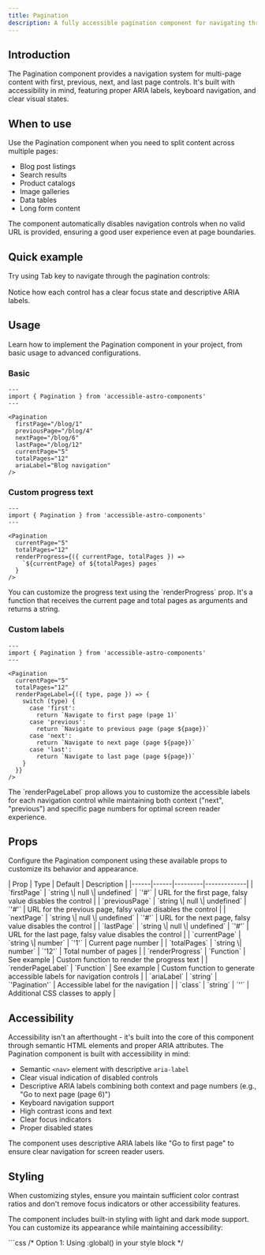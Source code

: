 ```yaml
---
title: Pagination
description: A fully accessible pagination component for navigating through multi-page content with proper ARIA labels and keyboard support.
---
```



## Introduction

The Pagination component provides a navigation system for multi-page content with first, previous, next, and last page controls. It's built with accessibility in mind, featuring proper ARIA labels, keyboard navigation, and clear visual states.

## When to use

Use the Pagination component when you need to split content across multiple pages:

- Blog post listings
- Search results
- Product catalogs
- Image galleries
- Data tables
- Long form content

<Aside type="tip" title="Progressive enhancement">
  The component automatically disables navigation controls when no valid URL is provided, ensuring a good user experience even at page boundaries.
</Aside>

## Quick example

<div class="not-content">
  <p>Try using Tab key to navigate through the pagination controls:</p>
  <div style="margin-top: 1rem;">
    <Pagination 
      firstPage="#" 
      previousPage="#" 
      nextPage="#" 
      lastPage="#" 
      currentPage={3} 
      totalPages={5}
    />
  </div>
  <p style="margin-top: 0.5rem; font-size: 0.9rem;">Notice how each control has a clear focus state and descriptive ARIA labels.</p>
</div>

## Usage

Learn how to implement the Pagination component in your project, from basic usage to advanced configurations.

### Basic

```astro
---
import { Pagination } from 'accessible-astro-components'
---

<Pagination 
  firstPage="/blog/1"
  previousPage="/blog/4"
  nextPage="/blog/6"
  lastPage="/blog/12"
  currentPage="5"
  totalPages="12"
  ariaLabel="Blog navigation"
/>
```

### Custom progress text

```astro
---
import { Pagination } from 'accessible-astro-components'
---

<Pagination
  currentPage="5"
  totalPages="12"
  renderProgress={({ currentPage, totalPages }) => 
    `${currentPage} of ${totalPages} pages`
  }
/>
```

<Aside type="note" title="Custom progress text">
  You can customize the progress text using the `renderProgress` prop. It's a function that receives the current page and total pages as arguments and returns a string.
</Aside>

### Custom labels

```astro
---
import { Pagination } from 'accessible-astro-components'
---

<Pagination
  currentPage="5"
  totalPages="12"
  renderPageLabel={({ type, page }) => {
    switch (type) {
      case 'first':
        return `Navigate to first page (page 1)`
      case 'previous':
        return `Navigate to previous page (page ${page})`
      case 'next':
        return `Navigate to next page (page ${page})`
      case 'last':
        return `Navigate to last page (page ${page})`
    }
  }}
/>
```

<Aside type="tip" title="Accessible labels">
  The `renderPageLabel` prop allows you to customize the accessible labels for each navigation control while maintaining both context ("next", "previous") and specific page numbers for optimal screen reader experience.
</Aside>

## Props

Configure the Pagination component using these available props to customize its behavior and appearance.

<div class="props-wrapper">
| Prop | Type | Default | Description |
|------|------|---------|-------------|
| `firstPage` | `string \| null \| undefined` | `'#'` | URL for the first page, falsy value disables the control |
| `previousPage` | `string \| null \| undefined` | `'#'` | URL for the previous page, falsy value disables the control |
| `nextPage` | `string \| null \| undefined` | `'#'` | URL for the next page, falsy value disables the control |
| `lastPage` | `string \| null \| undefined` | `'#'` | URL for the last page, falsy value disables the control |
| `currentPage` | `string \| number` | `'1'` | Current page number |
| `totalPages` | `string \| number` | `'12'` | Total number of pages |
| `renderProgress` | `Function` | See example | Custom function to render the progress text |
| `renderPageLabel` | `Function` | See example | Custom function to generate accessible labels for navigation controls |
| `ariaLabel` | `string` | `'Pagination'` | Accessible label for the navigation |
| `class` | `string` | `''` | Additional CSS classes to apply |
</div>

## Accessibility

Accessibility isn't an afterthought - it's built into the core of this component through semantic HTML elements and proper ARIA attributes. The Pagination component is built with accessibility in mind:

- Semantic `<nav>` element with descriptive `aria-label`
- Clear visual indication of disabled controls
- Descriptive ARIA labels combining both context and page numbers (e.g., "Go to next page (page 6)")
- Keyboard navigation support
- High contrast icons and text
- Clear focus indicators
- Proper disabled states

<Aside type="tip" title="Screen readers">
  The component uses descriptive ARIA labels like "Go to first page" to ensure clear navigation for screen reader users.
</Aside>

## Styling

<Aside type="caution" title="Maintain accessibility">
  When customizing styles, ensure you maintain sufficient color contrast ratios and don't remove focus indicators or other accessibility features.
</Aside>

The component includes built-in styling with light and dark mode support. You can customize its appearance while maintaining accessibility:

<Tabs>
  <TabItem label="Custom CSS">
    ```css
    /* Option 1: Using :global() in your style block */
    <style>
      :global(.pagination .list) {
        display: flex;
        align-items: center;
        gap: 1rem;
      }

      :global(.pagination a),
      :global(.pagination .disabled) {
        display: flex;
        place-items: center;
        inline-size: 2rem;
        block-size: 2rem;
        border: 2px solid;
        border-radius: 0.25rem;
      }

      :global(.pagination a) {
        border-color: light-dark(hsl(204 8% 40%), hsl(215 25% 65%));
      }
    </style>

    /* Option 2: Using is:global on the style tag */
    <style is:global>
      .pagination .list {
        display: flex;
        align-items: center;
        gap: 1rem;
      }

      .pagination a,
      .pagination .disabled {
        display: flex;
        place-items: center;
        inline-size: 2rem;
        block-size: 2rem;
        border: 2px solid;
        border-radius: 0.25rem;
      }

      .pagination a {
        border-color: light-dark(hsl(204 8% 40%), hsl(215 25% 65%));
      }
    </style>
    ```
  </TabItem>
  <TabItem label="Tailwind Classes">
    ```astro
    <Pagination 
      class="rounded-lg shadow-md"
    />
    ```
  </TabItem>
</Tabs>

<Aside type="note" title="Style scoping">
  Astro components use scoped styles by default. To override component styles, you'll need to use either `:global()` selectors or the `is:global` directive on your style tag.
</Aside>

## Interactive example

See the Pagination component in action with this practical example:

<div class="not-content">
  <Pagination 
    firstPage="#first"
    previousPage="#prev"
    nextPage="#next"
    lastPage="#last"
    currentPage="5"
    totalPages="12"
  />
</div>
